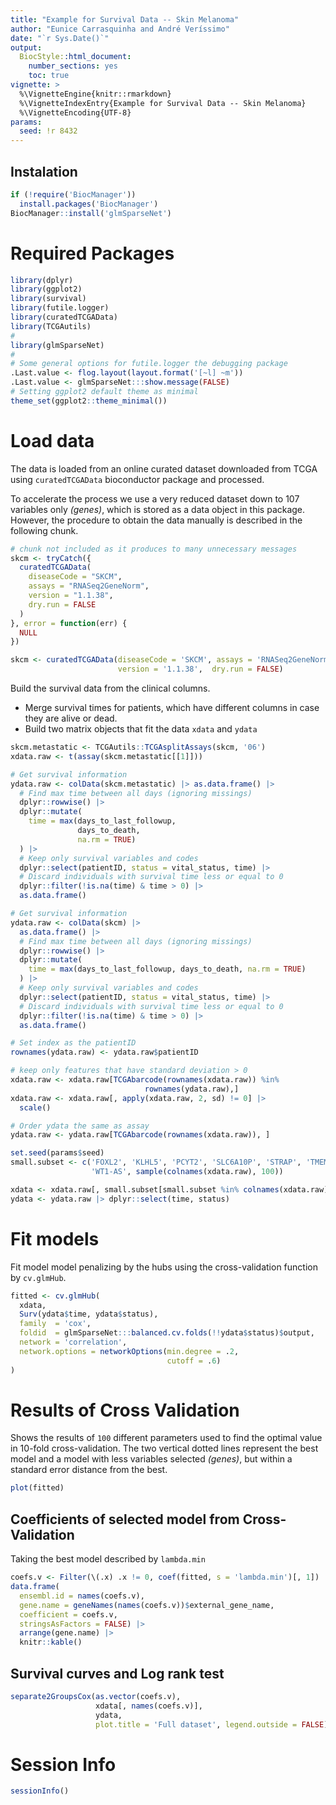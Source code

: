 ```yaml
---
title: "Example for Survival Data -- Skin Melanoma"
author: "Eunice Carrasquinha and André Veríssimo"
date: "`r Sys.Date()`"
output: 
  BiocStyle::html_document:
    number_sections: yes
    toc: true
vignette: >
  %\VignetteEngine{knitr::rmarkdown}
  %\VignetteIndexEntry{Example for Survival Data -- Skin Melanoma}
  %\VignetteEncoding{UTF-8}
params:
  seed: !r 8432
--- 
```


## Instalation

```r
if (!require('BiocManager'))
  install.packages('BiocManager')
BiocManager::install('glmSparseNet')
```

# Required Packages

```r
library(dplyr)
library(ggplot2)
library(survival)
library(futile.logger)
library(curatedTCGAData)
library(TCGAutils)
#
library(glmSparseNet)
#
# Some general options for futile.logger the debugging package
.Last.value <- flog.layout(layout.format('[~l] ~m'))
.Last.value <- glmSparseNet:::show.message(FALSE)
# Setting ggplot2 default theme as minimal
theme_set(ggplot2::theme_minimal())
```

# Load data

The data is loaded from an online curated dataset downloaded from TCGA using 
`curatedTCGAData` bioconductor package and processed.

To accelerate the process we use a very reduced dataset down to 107 variables 
only *(genes)*, which is stored as a data object in this package. However, the 
procedure to obtain the data manually is described in the following chunk.

```r
# chunk not included as it produces to many unnecessary messages
skcm <- tryCatch({
  curatedTCGAData(
    diseaseCode = "SKCM",
    assays = "RNASeq2GeneNorm", 
    version = "1.1.38",
    dry.run = FALSE
  )
}, error = function(err) {
  NULL
})
```

```r
skcm <- curatedTCGAData(diseaseCode = 'SKCM', assays = 'RNASeq2GeneNorm', 
                        version = '1.1.38',  dry.run = FALSE)
```


Build the survival data from the clinical columns.

* Merge survival times for patients, which have different columns in case they 
are alive or dead.
* Build two matrix objects that fit the data `xdata` and `ydata`

```r
skcm.metastatic <- TCGAutils::TCGAsplitAssays(skcm, '06')
xdata.raw <- t(assay(skcm.metastatic[[1]]))

# Get survival information
ydata.raw <- colData(skcm.metastatic) |> as.data.frame() |> 
  # Find max time between all days (ignoring missings)
  dplyr::rowwise() |> 
  dplyr::mutate(
    time = max(days_to_last_followup, 
               days_to_death, 
               na.rm = TRUE)
  ) |> 
  # Keep only survival variables and codes
  dplyr::select(patientID, status = vital_status, time) |> 
  # Discard individuals with survival time less or equal to 0
  dplyr::filter(!is.na(time) & time > 0) |> 
  as.data.frame()

# Get survival information
ydata.raw <- colData(skcm) |> 
  as.data.frame() |> 
  # Find max time between all days (ignoring missings)
  dplyr::rowwise() |> 
  dplyr::mutate(
    time = max(days_to_last_followup, days_to_death, na.rm = TRUE)
  ) |> 
  # Keep only survival variables and codes
  dplyr::select(patientID, status = vital_status, time) |> 
  # Discard individuals with survival time less or equal to 0
  dplyr::filter(!is.na(time) & time > 0) |> 
  as.data.frame()

# Set index as the patientID
rownames(ydata.raw) <- ydata.raw$patientID

# keep only features that have standard deviation > 0
xdata.raw <- xdata.raw[TCGAbarcode(rownames(xdata.raw)) %in% 
                              rownames(ydata.raw),]
xdata.raw <- xdata.raw[, apply(xdata.raw, 2, sd) != 0] |> 
  scale()

# Order ydata the same as assay
ydata.raw <- ydata.raw[TCGAbarcode(rownames(xdata.raw)), ]

set.seed(params$seed)
small.subset <- c('FOXL2', 'KLHL5', 'PCYT2', 'SLC6A10P', 'STRAP', 'TMEM33',
                  'WT1-AS', sample(colnames(xdata.raw), 100))

xdata <- xdata.raw[, small.subset[small.subset %in% colnames(xdata.raw)]]
ydata <- ydata.raw |> dplyr::select(time, status)
```

# Fit models

Fit model model penalizing by the hubs using the cross-validation function by 
`cv.glmHub`.

```r
fitted <- cv.glmHub(
  xdata, 
  Surv(ydata$time, ydata$status), 
  family  = 'cox', 
  foldid  = glmSparseNet:::balanced.cv.folds(!!ydata$status)$output,
  network = 'correlation', 
  network.options = networkOptions(min.degree = .2, 
                                   cutoff = .6)
)
```

# Results of Cross Validation

Shows the results of `100` different parameters used to find the optimal value 
in 10-fold cross-validation. The two vertical dotted lines represent the best 
model and a model with less variables selected *(genes)*, but within a standard
error distance from the best.

```r
plot(fitted)
```

## Coefficients of selected model from Cross-Validation

Taking the best model described by `lambda.min`

```r
coefs.v <- Filter(\(.x) .x != 0, coef(fitted, s = 'lambda.min')[, 1])
data.frame(
  ensembl.id = names(coefs.v), 
  gene.name = geneNames(names(coefs.v))$external_gene_name, 
  coefficient = coefs.v,
  stringsAsFactors = FALSE) |>
  arrange(gene.name) |>
  knitr::kable()
```

## Survival curves and Log rank test

```r
separate2GroupsCox(as.vector(coefs.v), 
                   xdata[, names(coefs.v)], 
                   ydata, 
                   plot.title = 'Full dataset', legend.outside = FALSE)
```

# Session Info

```r
sessionInfo()
```
